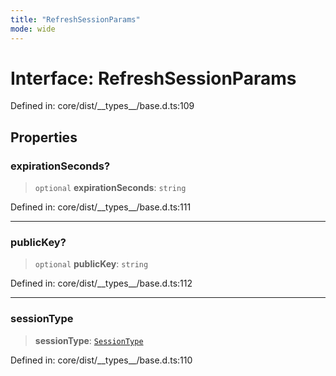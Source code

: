 ```yaml
---
title: "RefreshSessionParams"
mode: wide
---
```

  
# Interface: RefreshSessionParams

Defined in: core/dist/\_\_types\_\_/base.d.ts:109

## Properties

### expirationSeconds?

> `optional` **expirationSeconds**: `string`

Defined in: core/dist/\_\_types\_\_/base.d.ts:111

***

### publicKey?

> `optional` **publicKey**: `string`

Defined in: core/dist/\_\_types\_\_/base.d.ts:112

***

### sessionType

> **sessionType**: [`SessionType`](../../../sdk-browser/index/SessionType/readme)

Defined in: core/dist/\_\_types\_\_/base.d.ts:110
